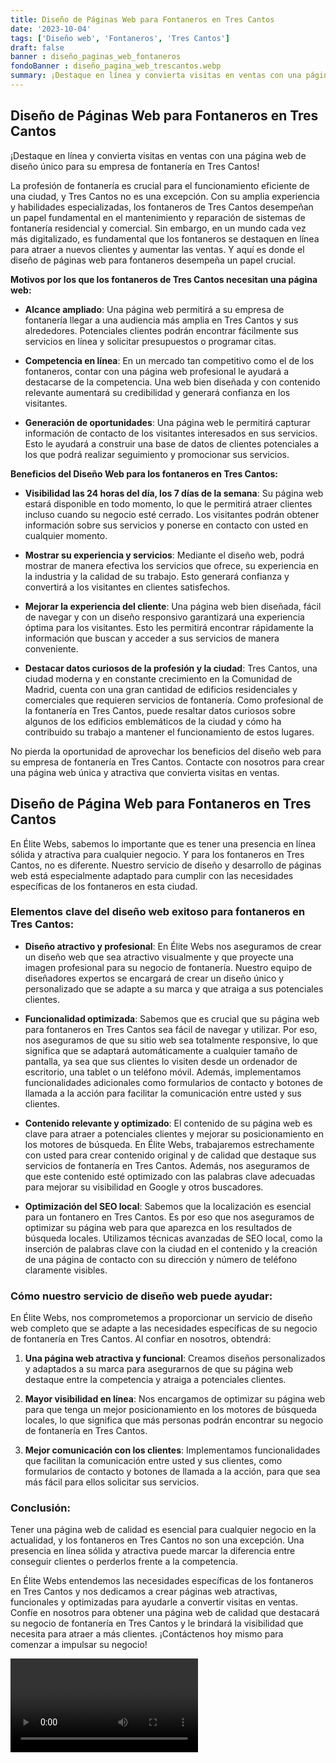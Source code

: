 ```yaml
---
title: Diseño de Páginas Web para Fontaneros en Tres Cantos
date: '2023-10-04'
tags: ['Diseño web', 'Fontaneros', 'Tres Cantos']
draft: false
banner : diseño_paginas_web_fontaneros
fondoBanner : diseño_pagina_web_trescantos.webp
summary: ¡Destaque en línea y convierta visitas en ventas con una página web de diseño único para su empresa de fontanería en Tres Cantos!
---
```


## **Diseño de Páginas Web para Fontaneros en Tres Cantos**

¡Destaque en línea y convierta visitas en ventas con una página web de diseño único para su empresa de fontanería en Tres Cantos!

La profesión de fontanería es crucial para el funcionamiento eficiente de una ciudad, y Tres Cantos no es una excepción. Con su amplia experiencia y habilidades especializadas, los fontaneros de Tres Cantos desempeñan un papel fundamental en el mantenimiento y reparación de sistemas de fontanería residencial y comercial. Sin embargo, en un mundo cada vez más digitalizado, es fundamental que los fontaneros se destaquen en línea para atraer a nuevos clientes y aumentar las ventas. Y aquí es donde el diseño de páginas web para fontaneros desempeña un papel crucial.

**Motivos por los que los fontaneros de Tres Cantos necesitan una página web:**

- **Alcance ampliado**: Una página web permitirá a su empresa de fontanería llegar a una audiencia más amplia en Tres Cantos y sus alrededores. Potenciales clientes podrán encontrar fácilmente sus servicios en línea y solicitar presupuestos o programar citas.

- **Competencia en línea**: En un mercado tan competitivo como el de los fontaneros, contar con una página web profesional le ayudará a destacarse de la competencia. Una web bien diseñada y con contenido relevante aumentará su credibilidad y generará confianza en los visitantes.

- **Generación de oportunidades**: Una página web le permitirá capturar información de contacto de los visitantes interesados en sus servicios. Esto le ayudará a construir una base de datos de clientes potenciales a los que podrá realizar seguimiento y promocionar sus servicios.

**Beneficios del Diseño Web para los fontaneros en Tres Cantos:**

- **Visibilidad las 24 horas del día, los 7 días de la semana**: Su página web estará disponible en todo momento, lo que le permitirá atraer clientes incluso cuando su negocio esté cerrado. Los visitantes podrán obtener información sobre sus servicios y ponerse en contacto con usted en cualquier momento.

- **Mostrar su experiencia y servicios**: Mediante el diseño web, podrá mostrar de manera efectiva los servicios que ofrece, su experiencia en la industria y la calidad de su trabajo. Esto generará confianza y convertirá a los visitantes en clientes satisfechos.

- **Mejorar la experiencia del cliente**: Una página web bien diseñada, fácil de navegar y con un diseño responsivo garantizará una experiencia óptima para los visitantes. Esto les permitirá encontrar rápidamente la información que buscan y acceder a sus servicios de manera conveniente.

- **Destacar datos curiosos de la profesión y la ciudad**: Tres Cantos, una ciudad moderna y en constante crecimiento en la Comunidad de Madrid, cuenta con una gran cantidad de edificios residenciales y comerciales que requieren servicios de fontanería. Como profesional de la fontanería en Tres Cantos, puede resaltar datos curiosos sobre algunos de los edificios emblemáticos de la ciudad y cómo ha contribuido su trabajo a mantener el funcionamiento de estos lugares.

No pierda la oportunidad de aprovechar los beneficios del diseño web para su empresa de fontanería en Tres Cantos. Contacte con nosotros para crear una página web única y atractiva que convierta visitas en ventas.

<GifSeo />

<Cta />

## Diseño de Página Web para Fontaneros en Tres Cantos

En Élite Webs, sabemos lo importante que es tener una presencia en línea sólida y atractiva para cualquier negocio. Y para los fontaneros en Tres Cantos, no es diferente. Nuestro servicio de diseño y desarrollo de páginas web está especialmente adaptado para cumplir con las necesidades específicas de los fontaneros en esta ciudad.

### Elementos clave del diseño web exitoso para fontaneros en Tres Cantos:

- **Diseño atractivo y profesional**: En Élite Webs nos aseguramos de crear un diseño web que sea atractivo visualmente y que proyecte una imagen profesional para su negocio de fontanería. Nuestro equipo de diseñadores expertos se encargará de crear un diseño único y personalizado que se adapte a su marca y que atraiga a sus potenciales clientes.

- **Funcionalidad optimizada**: Sabemos que es crucial que su página web para fontaneros en Tres Cantos sea fácil de navegar y utilizar. Por eso, nos aseguramos de que su sitio web sea totalmente responsive, lo que significa que se adaptará automáticamente a cualquier tamaño de pantalla, ya sea que sus clientes lo visiten desde un ordenador de escritorio, una tablet o un teléfono móvil. Además, implementamos funcionalidades adicionales como formularios de contacto y botones de llamada a la acción para facilitar la comunicación entre usted y sus clientes.

- **Contenido relevante y optimizado**: El contenido de su página web es clave para atraer a potenciales clientes y mejorar su posicionamiento en los motores de búsqueda. En Élite Webs, trabajaremos estrechamente con usted para crear contenido original y de calidad que destaque sus servicios de fontanería en Tres Cantos. Además, nos aseguramos de que este contenido esté optimizado con las palabras clave adecuadas para mejorar su visibilidad en Google y otros buscadores.

- **Optimización del SEO local**: Sabemos que la localización es esencial para un fontanero en Tres Cantos. Es por eso que nos aseguramos de optimizar su página web para que aparezca en los resultados de búsqueda locales. Utilizamos técnicas avanzadas de SEO local, como la inserción de palabras clave con la ciudad en el contenido y la creación de una página de contacto con su dirección y número de teléfono claramente visibles.

### Cómo nuestro servicio de diseño web puede ayudar:

En Élite Webs, nos comprometemos a proporcionar un servicio de diseño web completo que se adapte a las necesidades específicas de su negocio de fontanería en Tres Cantos. Al confiar en nosotros, obtendrá:

1. **Una página web atractiva y funcional**: Creamos diseños personalizados y adaptados a su marca para asegurarnos de que su página web destaque entre la competencia y atraiga a potenciales clientes.

2. **Mayor visibilidad en línea**: Nos encargamos de optimizar su página web para que tenga un mejor posicionamiento en los motores de búsqueda locales, lo que significa que más personas podrán encontrar su negocio de fontanería en Tres Cantos.

3. **Mejor comunicación con los clientes**: Implementamos funcionalidades que facilitan la comunicación entre usted y sus clientes, como formularios de contacto y botones de llamada a la acción, para que sea más fácil para ellos solicitar sus servicios.

### Conclusión:

Tener una página web de calidad es esencial para cualquier negocio en la actualidad, y los fontaneros en Tres Cantos no son una excepción. Una presencia en línea sólida y atractiva puede marcar la diferencia entre conseguir clientes o perderlos frente a la competencia.

En Élite Webs entendemos las necesidades específicas de los fontaneros en Tres Cantos y nos dedicamos a crear páginas web atractivas, funcionales y optimizadas para ayudarle a convertir visitas en ventas. Confíe en nosotros para obtener una página web de calidad que destacará su negocio de fontanería en Tres Cantos y le brindará la visibilidad que necesita para atraer a más clientes. ¡Contáctenos hoy mismo para comenzar a impulsar su negocio!

<Video />

<CtaBot job='Fontaneros' city='Tres Cantos'/>

<Gmaps query='Tres Cantos+españa+maps' />